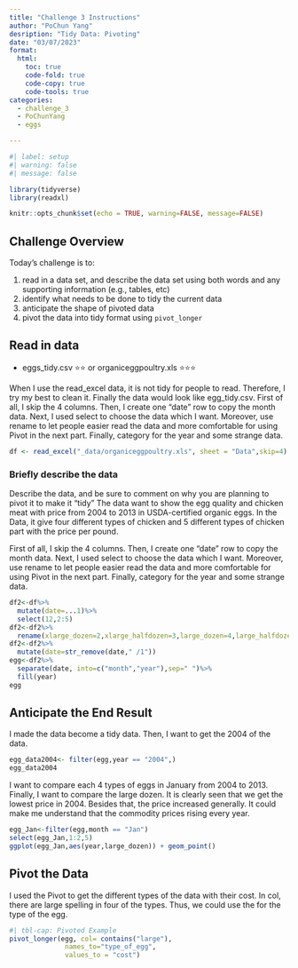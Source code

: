 ```yaml
---
title: "Challenge 3 Instructions"
author: "PoChun Yang"
desription: "Tidy Data: Pivoting"
date: "03/07/2023"
format:
  html:
    toc: true
    code-fold: true
    code-copy: true
    code-tools: true
categories:
  - challenge_3
  - PoChunYang
  - eggs

---
```


```r
#| label: setup
#| warning: false
#| message: false

library(tidyverse)
library(readxl)

knitr::opts_chunk$set(echo = TRUE, warning=FALSE, message=FALSE)
```

## Challenge Overview

Today's challenge is to:

1.  read in a data set, and describe the data set using both words and any supporting information (e.g., tables, etc)
2.  identify what needs to be done to tidy the current data
3.  anticipate the shape of pivoted data
4.  pivot the data into tidy format using `pivot_longer`

## Read in data

-   eggs_tidy.csv ⭐⭐ or organiceggpoultry.xls ⭐⭐⭐

When I use the read_excel data, it is not tidy for people to read. Therefore, I try my best to clean it. Finally the data would look like egg_tidy.csv. First of all, I skip the 4 columns. Then, I create one "date" row to copy the month data. Next, I used select to choose the data which I want. Moreover, use rename to let people easier read the data and  more comfortable for using Pivot in the next part. Finally, category for the year and some strange data.

```r
df <- read_excel("_data/organiceggpoultry.xls", sheet = "Data",skip=4)

```

### Briefly describe the data

Describe the data, and be sure to comment on why you are planning to pivot it to make it "tidy"
The data want to show the egg quality and chicken meat with price from 2004 to 2013 in USDA-certified organic eggs. In the Data, it give four different types of chicken and 5 different types of chicken part with the price per pound.

First of all, I skip the 4 columns. Then, I create one "date" row to copy the month data. Next, I used select to choose the data which I want. Moreover, use rename to let people easier read the data and  more comfortable for using Pivot in the next part. Finally, category for the year and some strange data.

```r
df2<-df%>%
  mutate(date=...1)%>%
  select(12,2:5)
df2<-df2%>%
  rename(xlarge_dozen=2,xlarge_halfdozen=3,large_dozen=4,large_halfdozen=5)
df2<-df2%>%
  mutate(date=str_remove(date," /1"))
egg<-df2%>%
  separate(date, into=c("month","year"),sep=" ")%>%
  fill(year)
egg
```

## Anticipate the End Result
I made the data become a tidy data. Then, I want to get the 2004 of the data.
```r
egg_data2004<- filter(egg,year == "2004",)
egg_data2004
```

I want to compare each 4 types of eggs in January from 2004 to 2013. Finally, I want to compare the large dozen. It is clearly seen that we get the lowest price in 2004. Besides that, the price increased generally. It could make me understand that the commodity prices rising every year. 

```r
egg_Jan<-filter(egg,month == "Jan")
select(egg_Jan,1:2,5)
ggplot(egg_Jan,aes(year,large_dozen)) + geom_point()

```



## Pivot the Data

I used the Pivot to get the different types of the data with their cost. In col, there are large spelling in four of the types. Thus, we could use the for the type of the egg. 


```r
#| tbl-cap: Pivoted Example
pivot_longer(egg, col= contains("large"),
              names_to="type_of_egg",
              values_to = "cost")

```




